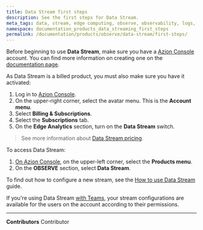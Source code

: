 ```yaml
---
title: Data Stream first steps
description: See the first steps for Data Stream.
meta_tags: data, stream, edge computing, observe, observability, logs, events
namespace: documentation_products_data_streaming_first_steps
permalink: /documentation/products/observe/data-stream/first-steps/
---
```


Before beginning to use **Data Stream**, make sure you have a [Azion Console](https://console.azion.com/) account. You can find more information on creating one on the [documentation page](/en/documentation/products/accounts/creating-account/).

As Data Stream is a billed product, you must also make sure you have it activated:

1. Log in to [Azion Console](https://console.azion.com/).
2. On the upper-right corner, select the avatar menu. This is the **Account menu**.
3. Select **Billing & Subscriptions**.
4. Select the **Subscriptions** tab.
5. On the **Edge Analytics** section, turn on the **Data Stream** switch.

> See more information about [Data Stream pricing](/en/documentation/products/pricing/).

To access Data Stream:

1. [On Azion Console](https://console.azion.com/), on the upper-left corner, select the **Products menu**.
2. On the **OBSERVE** section, select **Data Stream**.

To find out how to configure a new stream, see the [How to use Data Stream](/en/documentation/products/guides/use-data-stream/) guide.

If you're using Data Stream [with Teams](/en/documentation/products/accounts/teams-permissions/), your stream configurations are available for the users on the account according to their permissions.



---


**Contributors** <ContributorList>Contributor</ContributorList>
